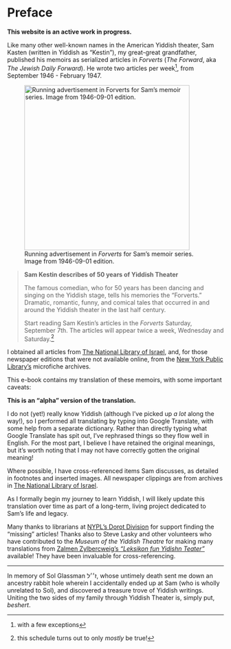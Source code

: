 # Preface {.unnumbered}

**This website is an active work in progress.**

Like many other well-known names in the American Yiddish theater, Sam Kasten (written in Yiddish as "Kestin"), my great-great grandfather, published his memoirs as serialized articles in *Forverts* (*The Forward*, aka *The Jewish Daily Forward*).
He wrote two articles per week^[with a few exceptions], from September 1946 - February 1947.

::: {layout-ncol="2"}
![Running advertisement in *Forverts* for Sam's memoir series. Image from 1946-09-01 edition.](img/newspaper_clippings/1946-09-01_forverts.png){width="4in"}

> **Sam Kestin describes of 50 years of Yiddish Theater**
>
> The famous comedian, who for 50 years has been dancing and singing on the Yiddish stage, tells his memories the "Forverts."
> Dramatic, romantic, funny, and comical tales that occurred in and around the Yiddish theater in the last half century.
>
> Start reading Sam Kestin's articles in the *Forverts* Saturday, September 7th.
> The articles will appear twice a week, Wednesday and Saturday.^[this schedule turns out to only _mostly_ be true!]
:::

I obtained all articles from [The National Library of Israel](https://www.nli.org.il/en/newspapers/frw), and, for those newspaper editions that were not available online, from the [New York Public Library's](https://www.nypl.org/) microfiche archives.

This e-book contains my translation of these memoirs, with some important caveats:

**This is an "alpha" version of the translation.**

I do not (yet!) really know Yiddish (although I've picked up _a lot_ along the way!), so I performed all translating by typing into Google Translate, with some help from a separate dictionary.
Rather than directly typing what Google Translate has spit out, I've rephrased things so they flow well in English.
For the most part, I believe I have retained the original meanings, but it's worth noting that I may not have correctly gotten the original meaning!

Where possible, I have cross-referenced items Sam discusses, as detailed in footnotes and inserted images.
All newspaper clippings are from archives in [The National Library of Israel](https://www.nli.org.il/en).

As I formally begin my journey to learn Yiddish, I will likely update this translation over time as part of a long-term, living project dedicated to Sam's life and legacy.

Many thanks to librarians at [NYPL's Dorot Division](https://www.nypl.org/locations/schwarzman/jewish-division) for support finding the "missing" articles!
Thanks also to Steve Lasky and other volunteers who have contributed to the *Museum of the Yiddish Theatre* for making many translations from [Zalmen Zylbercweig's *"Leksikon fun Yidishn Teater"*](https://www.museumoffamilyhistory.com/yt/lex-biography.htm) available! They have been invaluable for cross-referencing.

------------------------------------------------------------------------

In memory of Sol Glassman ז׳׳ל, whose untimely death sent me down an ancestry rabbit hole wherein I accidentally ended up at Sam (who is wholly unrelated to Sol), and discovered a treasure trove of Yiddish writings.
Uniting the two sides of my family through Yiddish Theater is, simply put, *beshert*.
